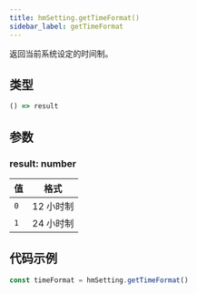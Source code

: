 ```yaml
---
title: hmSetting.getTimeFormat()
sidebar_label: getTimeFormat
---
```


返回当前系统设定的时间制。

## 类型

```ts
() => result
```

## 参数

### result: number

| 值  | 格式     |
| --- | -------- |
| `0` | 12 小时制 |
| `1` | 24 小时制 |

## 代码示例

```js
const timeFormat = hmSetting.getTimeFormat()
```
